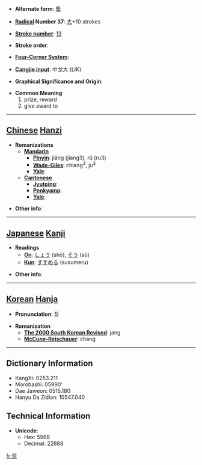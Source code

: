 * '''Alternate form''': [[奬]]

* '''[[Wiktionary:Chinese radical index| Radical]] Number 37''': [[Wiktionary:Chinese radical index 大|大]]+10 strokes

* '''[[Wiktionary:Chinese total strokes index|Stroke number]]''': [[Wiktionary:Chinese total strokes index 13|13]]

* '''Stroke order''': 

* '''[[Wiktionary:Chinese four corner index|Four-Corner System]]''': 

* '''[[Wiktionary:Chinese Cangjie index|Cangjie input]]''': 中戈大 (LIK)

* '''Graphical Significance and Origin''': 

* '''Common Meaning'''
*#prize, reward
*# give award to


----

== [[Chinese]] [[Hanzi]] ==

* '''Romanizations'''
** '''[[Mandarin]]'''
*** '''[[Pinyin]]''': jiǎng (jiang3), rǔ (ru3)
*** '''[[Wade-Giles]]''': chiang<sup>3</sup>, ju<sup>3</sup>
*** '''[[Yale]]''': 
** '''[[Cantonese]]'''
*** '''[[Jyutping]]''':
*** '''[[Penkyamp]]''': 
*** '''[[Yale]]''': 

* '''Other info''': 

----

== [[Japanese]] [[Kanji]] ==

* '''Readings'''
** '''[[On]]''': [[しょう]] (shō), [[そう]] (sō)
** '''[[Kun]]''': [[すすめる]] (susumeru)

* '''Other info''':  

----

== [[Korean]] [[Hanja]] ==

* '''Pronunciation''': 장

* '''Romanization'''
** '''[[The 2000 South Korean Revised Romanization|The 2000 South Korean Revised]]''': jang
** '''[[McCune-Reischauer]]''': chang

----

== Dictionary Information ==

* KangXi: 0253.211
* Morobashi: 05990'
* Dae Jaweon: 0515.180
* Hanyu Da Zidian: 10547.040

== Technical Information ==

* '''Unicode''':
** Hex: 5968
** Decimal: 22888

[[fr:奨]]